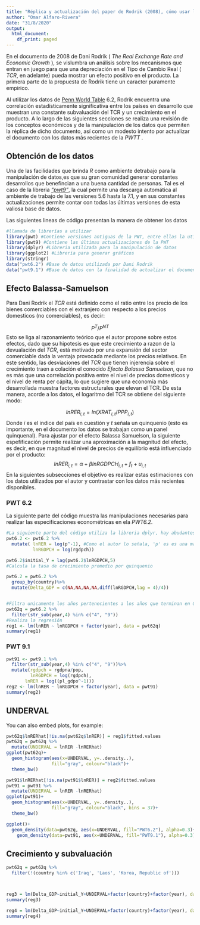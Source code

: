 ---
title: "Réplica y actualización del paper de Rodrik (2008), cómo usar la PWT con R"
author: "Omar Alfaro-Rivera"
date: "31/8/2020"
output:
  html_document:
    df_print: paged
---

En el documento de 2008 de Dani Rodrik ( _The Real Exchange Rate and Economic Growth_ ), se vislumbra un análisis sobre los mecanismos que entran en juego para que una depreciación en el Tipo de Cambio Real ( _TCR_, en adelante) pueda mostrar un efecto positivo en el producto. La primera parte de la propuesta de Rodrik tiene un caracter puramente empirico. 

Al utilizar los datos de [Penn World Table](https://www.rug.nl/ggdc/productivity/pwt/?lang=en) 6.2, Rodrik encuentra una correlación estadísticamente significativa entre los países en desarrollo que muestran una constante subvaluación del TCR y un crecimiento en el producto. A lo largo de las siguientes secciones se realiza una revisión de los conceptos económicos y de la manipulación de los datos que permiten la réplica de dicho documento, así como un modesto intento por actualizar el documento con los datos más recientes de la _PWTT_ .

## Obtención de los datos

Una de las facilidades que brinda _R_ como ambiente detrabajo para la manipulación de datos,es que su gran comunidad generar constantes desarrollos que benefincian a una buena cantidad de personas. Tal es el caso de la libreria [_"pwt9"_](https://cran.r-project.org/web/packages/pwt/index.html), la cual permite una descarga automática al ambiente de trabajo de las versiones 5.6 hasta la 7.1, y en sus constantes actualizaciones permite contar con todas las últimas versiones de esta valiosa base de datos.

Las siguientes lineas de código presentan la manera de obtener los datos
```{r setup, include=FALSE}
#llamada de librerías a utilizar
library(pwt) #Contiene versiones antiguas de la PWT, entre ellas la utilizada por Dani (6.2)
library(pwt9) #Contiene las últimas actualizaciones de la PWT
library(dplyr) #Libreria utilizada para la manipulación de datos 
library(ggplot2) #Libreria para generar gráficos
library(stringr)
data("pwt6.2") #Base de datos utilizada por Dani Rodrik 
data("pwt9.1") #Base de datos con la finalidad de actualizar el documento 
```

## Efecto Balassa-Samuelson 

Para Dani Rodrik el _TCR_ está definido como el ratio  entre los precio de los bienes comerciables con el extranjero con respecto a los precios domesticos (no comerciables), es decir:

$$ P^T/P^{NT} $$
Esto se liga al razonamiento teórico que el autor propone sobre estos efectos, dado que su hipotesis es que este crecimiento a razon de la devualación del _TCR_, está motivado por una expansión del sector comerciable dada la ventaja provocada mediante los precios relativos. En este sentido, las desviaciones del _TCR_ que tienen injerencia sobre el crecimiento traen a colación el conocido _Efecto Balassa Samuelson_, que no es más que una correlación positiva entre el nivel de precios domesticos y el nivel de renta per cápita, lo que sugiere que una economía más desarrollada muestra factores estructurales que elevan el TCR. De esta manera, acorde a los datos, el logaritmo del TCR se obtiene del siguiente modo:

$$ln RER_{i,t} = ln(XRAT_{i,t}/PPP_{i,t})$$
Donde _i_ es el indice del país en cuestión y _t_ señala un quinquenio (esto es importante, en el documento los datos se trabajan como un panel quinquenal). Para ajustar por el efecto Balassa Samuelson, la siguiente espefificación permite realizar una aproximación a la magnitud del efecto, es decir, en que magnitud el nivel de precios de equilibrio está influenciado por el producto:
$$ln RER_{i,t} = \alpha + \beta lnRGDPCH_{i,t}+f_t+u_{i,t}$$
En la siguientes subsecciones el objetivo es realizar estas estimaciones con los datos utilizados por el autor y contrastar con los datos más recientes disponibles.

### PWT 6.2

La siguiente parte del código muestra las manipulaciones necesarias para realizar las especificaciones econométricas en ela _PWT6.2_.

```{r cars}
#La siguiente parte del código utiliza la libreria dplyr, hay abudantes recursos en la red acerca del '%>%'. LA función mutate nos ayuda a generar nuevas variables dentro del Data Frame 
pwt6.2 <- pwt6.2 %>%
  mutate( lnRER = log(p^-1), #Como el autor lo señala, 'p' es es una manera más completa de calcular lnRER
          lnRGDPCH = log(rgdpch))

pwt6.2$initial_Y = lag(pwt6.2$lnRGDPCH,5)
#Calcula la tasa de crecimiento promedio por quinquenio

pwt6.2 = pwt6.2 %>%
  group_by(country)%>%
  mutate(Delta_GDP = c(NA,NA,NA,NA,diff(lnRGDPCH,lag = 4)/4))


#Filtra unicamente los años pertenecientes a los años que terminan en 0 y 5, tal y como Rodrik delimita sus quinquenios
pwt62q = pwt6.2 %>%
  filter(str_sub(year,4) %in% c("4", "9"))
#Realiza la regresión 
reg1 <- lm(lnRER ~ lnRGDPCH + factor(year), data = pwt62q)
summary(reg1)
```

### PWT 9.1

```{r warning=FALSE}
pwt91 <- pwt9.1 %>%
  filter(str_sub(year,4) %in% c("4", "9"))%>%
  mutate(rgdpch = rgdpna/pop,
         lnRGDPCH = log(rgdpch),
       lnRER = log((pl_gdpo^-1)))
reg2 <- lm(lnRER ~ lnRGDPCH + factor(year), data = pwt91)
summary(reg2)
```

## UNDERVAL

You can also embed plots, for example:

```{r message=FALSE, warning=FALSE}
pwt62q$lnRERhat[!is.na(pwt62q$lnRER)] = reg1$fitted.values
pwt62q = pwt62q %>%
  mutate(UNDERVAL = lnRER -lnRERhat)
ggplot(pwt62q)+
  geom_histogram(aes(x=UNDERVAL, y=..density..),
                 fill="gray", colour="black")+
  theme_bw()

pwt91$lnRERhat[!is.na(pwt91$lnRER)] = reg2$fitted.values
pwt91 = pwt91 %>%
  mutate(UNDERVAL = lnRER -lnRERhat)
ggplot(pwt91)+
  geom_histogram(aes(x=UNDERVAL, y=..density..),
                 fill="gray", colour="black", bins = 37)+
  theme_bw()


```


```{r}
ggplot()+
  geom_density(data=pwt62q, aes(x=UNDERVAL, fill="PWT6.2"), alpha=0.3)+
    geom_density(data=pwt91, aes(x=UNDERVAL, fill="PWT9.1"), alpha=0.3)
```

## Crecimiento y subvaluación 

```{r}
pwt62q = pwt62q %>%
  filter(!(country %in% c('Iraq', 'Laos', 'Korea, Republic of')))



reg3 = lm(Delta_GDP~initial_Y+UNDERVAL+factor(country)+factor(year), data=pwt62q)
summary(reg3)

reg4 = lm(Delta_GDP~initial_Y+UNDERVAL+factor(country)+factor(year), data=pwt62q[pwt62q$rgdpch<6000,])
summary(reg4)
```
